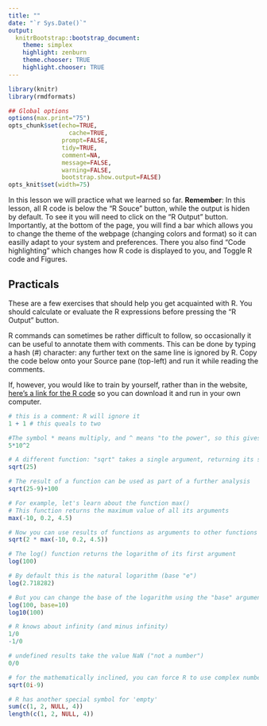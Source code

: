 ```yaml
---
title: ""
date: "`r Sys.Date()`"
output:
  knitrBootstrap::bootstrap_document:
    theme: simplex
    highlight: zenburn
    theme.chooser: TRUE
    highlight.chooser: TRUE
---
```


```r
library(knitr)
library(rmdformats)

## Global options
options(max.print="75")
opts_chunk$set(echo=TRUE,
	             cache=TRUE,
               prompt=FALSE,
               tidy=TRUE,
               comment=NA,
               message=FALSE,
               warning=FALSE,
               bootstrap.show.output=FALSE)
opts_knit$set(width=75)
```

In this lesson we will practice what we learned so far. **Remember**: In this lesson, all R code is below the "R Souce" button, while the output is hiden by default. To see it you will need to click on the "R Output" button. Importantly, at the bottom of the page, you will find a bar which allows you to change the theme of the webpage (changing colors and format) so it can easilly adapt to your system and preferences. There you also find "Code highlighting" which changes how R code is displayed to you, and Toggle R code and Figures.

## Practicals 

These are a few exercises that should help you get acquainted with R. You should calculate or evaluate the R expressions before pressing the "R Output" button. 

R commands can sometimes be rather difficult to follow, so occasionally it can be useful to annotate them with comments. This can be done by typing a hash (#) character: any further text on the same line is ignored by R. Copy the code below onto your Source pane (top-left) and run it while reading the comments.

If, however, you would like to train by yourself, rather than in the website, [here's a link for the R code](https://github.com/flavioazevedo/flavioazevedo.github.io/blob/master/blog/R-Introduction-Course/R%20code/Practical_1.R) so you can download it and run in your own computer.

```r
# this is a comment: R will ignore it
1 + 1 # this queals to two

#The symbol * means multiply, and ^ means "to the power", so this gives 5 times (10 squared), i.e. 500
5*10^2

# A different function: "sqrt" takes a single argument, returning its square root.
sqrt(25)

# The result of a function can be used as part of a further analysis
sqrt(25-9)+100        

# For example, let's learn about the function max()
# This function returns the maximum value of all its arguments
max(-10, 0.2, 4.5)  

# Now you can use results of functions as arguments to other functions
sqrt(2 * max(-10, 0.2, 4.5))             

# The log() function returns the logarithm of its first argument
log(100)

# By default this is the natural logarithm (base "e")
log(2.718282)         

# But you can change the base of the logarithm using the "base" argument
log(100, base=10)
log10(100)

# R knows about infinity (and minus infinity)
1/0
-1/0

# undefined results take the value NaN ("not a number")
0/0

# for the mathematically inclined, you can force R to use complex numbers
sqrt(0i-9)

# R has another special symbol for 'empty'
sum(c(1, 2, NULL, 4))
length(c(1, 2, NULL, 4))
```



